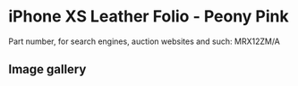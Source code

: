 
# iPhone XS Leather Folio - Peony Pink

Part number, for search engines, auction websites and such: MRX12ZM/A

## Image gallery

<div style={{ width: "768px" }}>
  <GalleryComponent
    images={[
      {
        original: "/everysource/MRX12.png",
        thumbnail: "/everypreview/MRX12.png",
      },
      {
        original: "/everysource/MRX12_AV1_GOLD.png",
        thumbnail: "/everypreview/MRX12_AV1_GOLD.png",
      },
      {
        original: "/everysource/MRX12_AV1_SILVER.png",
        thumbnail: "/everypreview/MRX12_AV1_SILVER.png",
      },
      {
        original: "/everysource/MRX12_AV1_SPACE_GRAY.png",
        thumbnail: "/everypreview/MRX12_AV1_SPACE_GRAY.png",
      },
      {
        original: "/everysource/MRX12_AV2.png",
        thumbnail: "/everypreview/MRX12_AV2.png",
      }
    ]}
  />
</div>